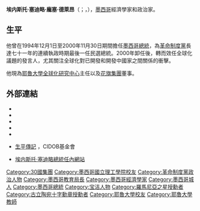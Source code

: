 {{Infobox President 
| name=埃内斯托·塞迪略<br>{{small|Ernesto Zedillo}}
| honorific-suffix   = {{tsl|en|Order of Prince Henry||GColIH}}
| image= Ernesto Zedillo World Economic Forum (2008).jpg
| order = 54
| office = 墨西哥總統
| term_start1 = 1994年12月1日
| term_end1= 2000年11月30日
| predecessor1=[[卡洛斯·薩林納斯|卡洛斯·薩林納斯]]
| successor1= [[比森特·福克斯·克薩達|比森特·福克斯·克薩達]]
| office2 = [[墨西哥公共教育部|墨西哥教育部長]]
| term_start2= 1992年
| term_end2= 1993年
| predecessor2={{link-en|马努埃爾·巴特莱特|Manuel Bartlett}}
| successor2= {{link-en|费尔南多·索拉納|Fernando Solana}}
| birth_date={{birth date and age|1951|12|27|df=yes}}
| birth_place= {{MEX}}[[墨西哥城|墨西哥城]]
| parents=Rodolfo Zedillo Castillo<br>Martha Alicia Ponce de León
| spouse=妮爾達·帕特里西亞·維拉斯科
| party=[[File:PRI_Party_(Mexico).svg|20px]][[革命制度党|革命制度党]]
| religion=[[羅馬天主教|羅馬天主教]]
| residence={{flagicon|America}}[[美利坚合众国|美利坚合众国]][[康涅狄格州|康涅狄格州]][[纽哈芬市|纽哈芬市]]
| signature=Signature of Ernesto Zedillo Ponce de Leon.svg
| alma_mater={{tsl|en|Instituto Politécnico Nacional||国立理工学院}} (IPN)<br>[[耶鲁大学|耶鲁大学]]
}}
'''埃内斯托·塞迪略·龐塞·德萊昂'''（{{lang-es|Ernesto Zedillo Ponce de León}}；{{IPA-es|erˈnesto seˈðiʝo}}，{{bd|1951年|12月27日}}），[[墨西哥|墨西哥]]經濟學家和政治家。

==生平==
他曾在1994年12月1日至2000年11月30日期間擔任[[墨西哥總統|墨西哥總統]]，為[[革命制度黨|革命制度黨]]長達七十一年的連續執政時期最後一任民選總統。2000年卸任後，轉而效任全球化議題的發言人，尤其關注全球化對已開發和開發中國家之間關係的衝擊。

他現為[[耶魯大學|耶魯大學]][[耶魯大學全球化研究中心|全球化研究中心]]主任以及[[花旗集團|花旗集團]]董事。

== 外部連結 ==
{{Commons category|Ernesto Zedillo}}
*{{C-SPAN|ernestozedillo}}
*{{IMDb name|0954153}}
*{{Worldcat id|lccn-n88-665079}}
*{{NYTtopic|people/z/ernesto_zedillo}}
*{{NNDB name|164/000025089}}
*{{es icon}}[http://www.cidob.org/es/documentacion/biografias_lideres_politicos/america_del_norte/mexico/ernesto_zedillo_ponce_de_leon 生平傳記] {{Wayback|url=http://www.cidob.org/es/documentacion/biografias_lideres_politicos/america_del_norte/mexico/ernesto_zedillo_ponce_de_leon |date=20150430113408 }}，CIDOB基金會
*{{es icon}}[https://web.archive.org/web/20100324131422/http://zedillo.presidencia.gob.mx/ 埃内斯托·塞迪略總統任內網站]

{{start box}}
{{succession box|[[卡洛斯·薩利納斯|卡洛斯·薩利納斯]]|[[比森特·福克斯·克薩達|比森特·福克斯·克薩達]]|[[墨西哥总统|墨西哥总统]]|1994年-2000年}}
{{end box}}

{{宝洁}}
{{Authority control}}
{{DEFAULTSORT:Zedillo, Ernesto}}
[[Category:30國集團|Category:30國集團]]
[[Category:墨西哥國立理工學院校友|Category:墨西哥國立理工學院校友]]
[[Category:革命制度黨政治人物|Category:革命制度黨政治人物]]
[[Category:墨西哥教育局長|Category:墨西哥教育局長]]
[[Category:墨西哥經濟學家|Category:墨西哥經濟學家]]
[[Category:墨西哥城人|Category:墨西哥城人]]
[[Category:墨西哥總統|Category:墨西哥總統]]
[[Category:宝洁人物|Category:宝洁人物]]
[[Category:羅馬尼亞之星授勳者|Category:羅馬尼亞之星授勳者]]
[[Category:古立陶宛十字勳章授勳者|Category:古立陶宛十字勳章授勳者]]
[[Category:耶魯大學校友|Category:耶魯大學校友]]
[[Category:耶魯大學教師|Category:耶魯大學教師]]